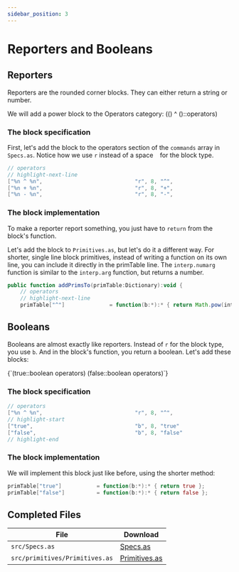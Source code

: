 ```yaml
---
sidebar_position: 3
---
```



# Reporters and Booleans

## Reporters
Reporters are the rounded corner blocks. They can either return a string or number.

We will add a power block to the Operators category:
<ScratchBlocks style="scratch2">
(() ^ ()::operators)
</ScratchBlocks>

### The block specification
First, let's add the block to the operators section of the `commands` array in `Specs.as`. Notice how we use `r` instead of a space ` ` for the block type.

```actionscript title="src/Specs.as"
// operators
// highlight-next-line
["%n ^ %n",								"r", 8, "^",					"", ""],
["%n + %n",								"r", 8, "+",					"", ""],
["%n - %n",								"r", 8, "-",					"", ""],
```

### The block implementation
To make a reporter report something, you just have to `return` from the block's function.

Let's add the block to `Primitives.as`, but let's do it a different way. For shorter, single line block primitives, instead of writing a function on its own line, you can include it directly in the primTable line. The `interp.numarg` function is similar to the `interp.arg` function, but returns a number.

```actionscript title="src/primitives/Primitives.as"
public function addPrimsTo(primTable:Dictionary):void {
    // operators
    // highlight-next-line
    primTable["^"]				= function(b:*):* { return Math.pow(interp.numarg(b, 0), interp.numarg(b, 1)) };
```

## Booleans
Booleans are almost exactly like reporters. Instead of `r` for the block type, you use `b`. And in the block's function, you return a boolean. Let's add these blocks:

<ScratchBlocks style="scratch2">
{`(true::boolean operators)
(false::boolean operators)`}
</ScratchBlocks>

### The block specification
```actionscript title="src/Specs.as"
// operators
["%n ^ %n",								"r", 8, "^",					"", ""],
// highlight-start
["true",                                "b", 8, "true"                        ],
["false",                               "b", 8, "false"                       ],
// highlight-end
```

### The block implementation
We will implement this block just like before, using the shorter method:

```actionscript title="src/primitives/Primitives.as"
primTable["true"]			= function(b:*):* { return true };
primTable["false"]			= function(b:*):* { return false };
```

## Completed Files
| File                              | Download                                                 |
| --------------------------------- | -------------------------------------------------------- |
| `src/Specs.as`                    | [Specs.as](resources/Specs.as.txt)                       |
| `src/primitives/Primitives.as`    | [Primitives.as](resources/Primitives.as.txt)             |